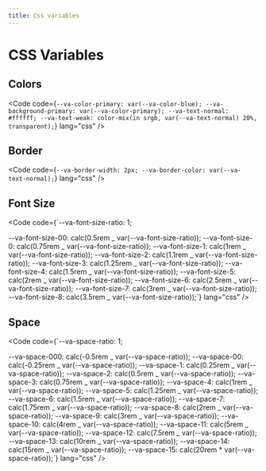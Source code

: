 ```yaml
---
title: Css variables
---
```



# CSS Variables

## Colors

<Code
  code={`--va-color-primary: var(--va-color-blue);
--va-background-primary: var(--va-color-primary);
--va-text-normal: #ffffff;
--va-text-weak: color-mix(in srgb, var(--va-text-normal) 20%, transparent);`}
  lang="css"
/>

## Border

<Code
  code={`--va-border-width: 2px;
--va-border-color: var(--va-text-normal);`}
  lang="css"
/>

## Font Size

<Code
  code={`--va-font-size-ratio: 1;

--va-font-size-00: calc(0.5rem _ var(--va-font-size-ratio));
--va-font-size-0: calc(0.75rem _ var(--va-font-size-ratio));
--va-font-size-1: calc(1rem _ var(--va-font-size-ratio));
--va-font-size-2: calc(1.1rem _ var(--va-font-size-ratio));
--va-font-size-3: calc(1.25rem _ var(--va-font-size-ratio));
--va-font-size-4: calc(1.5rem _ var(--va-font-size-ratio));
--va-font-size-5: calc(2rem _ var(--va-font-size-ratio));
--va-font-size-6: calc(2.5rem _ var(--va-font-size-ratio));
--va-font-size-7: calc(3rem _ var(--va-font-size-ratio));
--va-font-size-8: calc(3.5rem _ var(--va-font-size-ratio));`}
lang="css"
/>

## Space

<Code
  code={`--va-space-ratio: 1;

--va-space-000: calc(-0.5rem _ var(--va-space-ratio));
--va-space-00: calc(-0.25rem _ var(--va-space-ratio));
--va-space-1: calc(0.25rem _ var(--va-space-ratio));
--va-space-2: calc(0.5rem _ var(--va-space-ratio));
--va-space-3: calc(0.75rem _ var(--va-space-ratio));
--va-space-4: calc(1rem _ var(--va-space-ratio));
--va-space-5: calc(1.25rem _ var(--va-space-ratio));
--va-space-6: calc(1.5rem _ var(--va-space-ratio));
--va-space-7: calc(1.75rem _ var(--va-space-ratio));
--va-space-8: calc(2rem _ var(--va-space-ratio));
--va-space-9: calc(3rem _ var(--va-space-ratio));
--va-space-10: calc(4rem _ var(--va-space-ratio));
--va-space-11: calc(5rem _ var(--va-space-ratio));
--va-space-12: calc(7.5rem _ var(--va-space-ratio));
--va-space-13: calc(10rem _ var(--va-space-ratio));
--va-space-14: calc(15rem _ var(--va-space-ratio));
--va-space-15: calc(20rem \* var(--va-space-ratio));`}
lang="css"
/>
